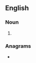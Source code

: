 ==English==

===Noun===
{{head|en|noun plural form}}

# {{plural of|letterform|lang=en}}

===Anagrams===
* {{anagrams|en|a=eeflmorrstt|form letters}}